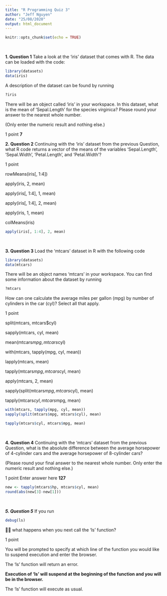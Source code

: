 ```yaml
---
title: "R Programming Quiz 3"
author: "Jeff Nguyen"
date: "25/08/2020"
output: html_document
---
```


```r
knitr::opts_chunk$set(echo = TRUE)
```
&nbsp;

**1. Question 1**
Take a look at the 'iris' dataset that comes with R. The data can be loaded with the code:

```r
library(datasets)
data(iris)
```

A description of the dataset can be found by running

```r
?iris
```

There will be an object called 'iris' in your workspace. In this dataset, what is the mean of 'Sepal.Length' for the species virginica? Please round your answer to the nearest whole number.

(Only enter the numeric result and nothing else.)

1 point
**7**
&nbsp;

**2. Question 2**
Continuing with the 'iris' dataset from the previous Question, what R code returns a vector of the means of the variables 'Sepal.Length', 'Sepal.Width', 'Petal.Length', and 'Petal.Width'?

1 point

rowMeans(iris[, 1:4])


apply(iris, 2, mean)


apply(iris[, 1:4], 1, mean)


apply(iris[, 1:4], 2, mean)


apply(iris, 1, mean)


colMeans(iris)

```r
apply(iris[, 1:4], 2, mean)
```
&nbsp;

**3. Question 3**
Load the 'mtcars' dataset in R with the following code

```r
library(datasets)
data(mtcars)
```

There will be an object names 'mtcars' in your workspace. You can find some information about the dataset by running

```r
?mtcars
```

How can one calculate the average miles per gallon (mpg) by number of cylinders in the car (cyl)? Select all that apply.

1 point

split(mtcars, mtcars$cyl)


sapply(mtcars, cyl, mean)


mean(mtcars$mpg, mtcars$cyl)


with(mtcars, tapply(mpg, cyl, mean))


lapply(mtcars, mean)


tapply(mtcars$mpg, mtcars$cyl, mean)


apply(mtcars, 2, mean)


sapply(split(mtcars$mpg, mtcars$cyl), mean)


tapply(mtcars$cyl, mtcars$mpg, mean)

```r
with(mtcars, tapply(mpg, cyl, mean))
sapply(split(mtcars$mpg, mtcars$cyl), mean)

tapply(mtcars$cyl, mtcars$mpg, mean)

```
&nbsp;

**4. Question 4**
Continuing with the 'mtcars' dataset from the previous Question, what is the absolute difference between the average horsepower of 4-cylinder cars and the average horsepower of 8-cylinder cars?

(Please round your final answer to the nearest whole number. Only enter the numeric result and nothing else.)

1 point
Enter answer here
**127**

```r
new <- tapply(mtcars$hp, mtcars$cyl, mean)
round(abs(new[3]-new[1]))
```
&nbsp;

***5. Question 5***
If you run

```r
debug(ls)
```

what happens when you next call the 'ls' function?

1 point

You will be prompted to specify at which line of the function you would like to suspend execution and enter the browser.


The 'ls' function will return an error.


**Execution of 'ls' will suspend at the beginning of the function and you will be in the browser.**


The 'ls' function will execute as usual.



